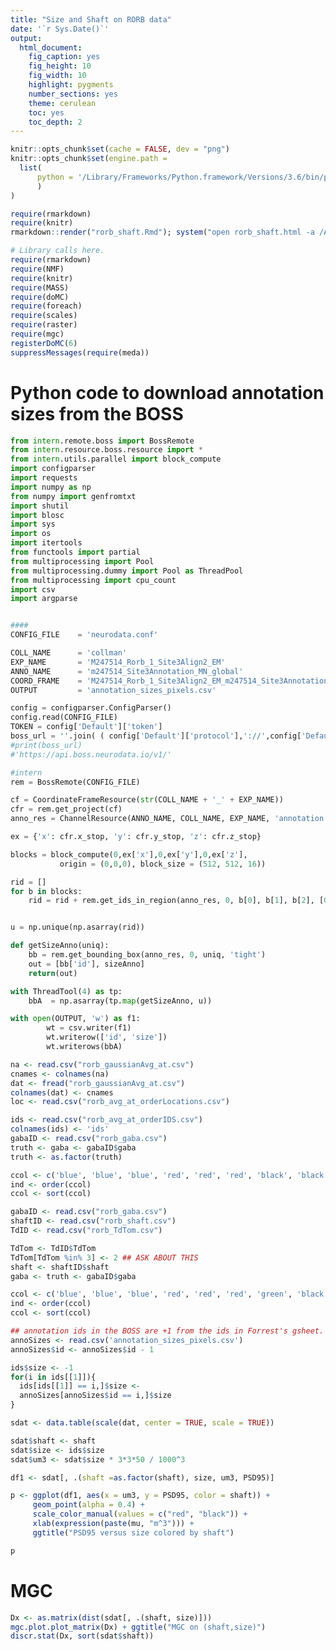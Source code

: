 ```yaml
---
title: "Size and Shaft on RORB data"
date: '`r Sys.Date()`'
output:
  html_document:
    fig_caption: yes
    fig_height: 10
    fig_width: 10
    highlight: pygments
    number_sections: yes
    theme: cerulean
    toc: yes
    toc_depth: 2
---
```

```r
knitr::opts_chunk$set(cache = FALSE, dev = "png")
knitr::opts_chunk$set(engine.path = 
  list( 
      python = '/Library/Frameworks/Python.framework/Versions/3.6/bin/python3'
      )
)
```

```r
require(rmarkdown)
require(knitr)
rmarkdown::render("rorb_shaft.Rmd"); system("open rorb_shaft.html -a /Applications/Chrome.app")
```

```r
# Library calls here.
require(rmarkdown)
require(NMF)
require(knitr)
require(MASS)
require(doMC)
require(foreach)
require(scales)
require(raster)
require(mgc)
registerDoMC(6)
suppressMessages(require(meda))
```

# Python code to download annotation sizes from the BOSS 

```python
from intern.remote.boss import BossRemote
from intern.resource.boss.resource import *
from intern.utils.parallel import block_compute
import configparser
import requests
import numpy as np
from numpy import genfromtxt
import shutil
import blosc
import sys
import os
import itertools
from functools import partial
from multiprocessing import Pool
from multiprocessing.dummy import Pool as ThreadPool
from multiprocessing import cpu_count
import csv
import argparse


####
CONFIG_FILE    = 'neurodata.conf'

COLL_NAME      = 'collman' 
EXP_NAME       = 'M247514_Rorb_1_Site3Align2_EM' 
ANNO_NAME      = 'm247514_Site3Annotation_MN_global'
COORD_FRAME    = 'M247514_Rorb_1_Site3Align2_EM_m247514_Site3Annotation_MN_global'
OUTPUT         = 'annotation_sizes_pixels.csv'

config = configparser.ConfigParser()
config.read(CONFIG_FILE)
TOKEN = config['Default']['token']
boss_url = ''.join( ( config['Default']['protocol'],'://',config['Default']['host'],'/v1/' ) )
#print(boss_url)
#'https://api.boss.neurodata.io/v1/'

#intern
rem = BossRemote(CONFIG_FILE)

cf = CoordinateFrameResource(str(COLL_NAME + '_' + EXP_NAME))
cfr = rem.get_project(cf)
anno_res = ChannelResource(ANNO_NAME, COLL_NAME, EXP_NAME, 'annotation', datatype='uint64')

ex = {'x': cfr.x_stop, 'y': cfr.y_stop, 'z': cfr.z_stop}

blocks = block_compute(0,ex['x'],0,ex['y'],0,ex['z'],
           origin = (0,0,0), block_size = (512, 512, 16))

rid = []
for b in blocks:
    rid = rid + rem.get_ids_in_region(anno_res, 0, b[0], b[1], b[2], [0,1])


u = np.unique(np.asarray(rid))

def getSizeAnno(uniq):
    bb = rem.get_bounding_box(anno_res, 0, uniq, 'tight')
    out = [bb['id'], sizeAnno]
    return(out)

with ThreadTool(4) as tp:
    bbA  = np.asarray(tp.map(getSizeAnno, u))

with open(OUTPUT, 'w') as f1:
        wt = csv.writer(f1)
        wt.writerow(['id', 'size'])
        wt.writerows(bbA)

```

```r
na <- read.csv("rorb_gaussianAvg_at.csv")
cnames <- colnames(na)
dat <- fread("rorb_gaussianAvg_at.csv")
colnames(dat) <- cnames
loc <- read.csv("rorb_avg_at_orderLocations.csv")

ids <- read.csv("rorb_avg_at_orderIDS.csv")
colnames(ids) <- 'ids'
gabaID <- read.csv("rorb_gaba.csv")
truth <- gaba <- gabaID$gaba
truth <- as.factor(truth)

ccol <- c('blue', 'blue', 'blue', 'red', 'red', 'red', 'black', 'black', 'green', 'green', 'black', 'green')
ind <- order(ccol)
ccol <- sort(ccol)

gabaID <- read.csv("rorb_gaba.csv")
shaftID <- read.csv("rorb_shaft.csv")
TdID <- read.csv("rorb_TdTom.csv")

TdTom <- TdID$TdTom
TdTom[TdTom %in% 3] <- 2 ## ASK ABOUT THIS
shaft <- shaftID$shaft
gaba <- truth <- gabaID$gaba

ccol <- c('blue', 'blue', 'blue', 'red', 'red', 'red', 'green', 'black', 'green', 'green', 'black', 'green')
ind <- order(ccol)
ccol <- sort(ccol)

## annotation ids in the BOSS are +1 from the ids in Forrest's gsheet.
annoSizes <- read.csv('annotation_sizes_pixels.csv')
annoSizes$id <- annoSizes$id - 1

ids$size <- -1
for(i in ids[[1]]){
  ids[ids[[1]] == i,]$size <- 
  annoSizes[annoSizes$id == i,]$size
}

sdat <- data.table(scale(dat, center = TRUE, scale = TRUE))
```




```r
sdat$shaft <- shaft
sdat$size <- ids$size
sdat$um3 <- sdat$size * 3*3*50 / 1000^3

df1 <- sdat[, .(shaft =as.factor(shaft), size, um3, PSD95)]

p <- ggplot(df1, aes(x = um3, y = PSD95, color = shaft)) +
     geom_point(alpha = 0.4) + 
     scale_color_manual(values = c("red", "black")) +
     xlab(expression(paste(mu, "m^3"))) +
     ggtitle("PSD95 versus size colored by shaft")

p
```

# MGC
```r
Dx <- as.matrix(dist(sdat[, .(shaft, size)]))
mgc.plot.plot_matrix(Dx) + ggtitle("MGC on (shaft,size)")
discr.stat(Dx, sort(sdat$shaft))
```





